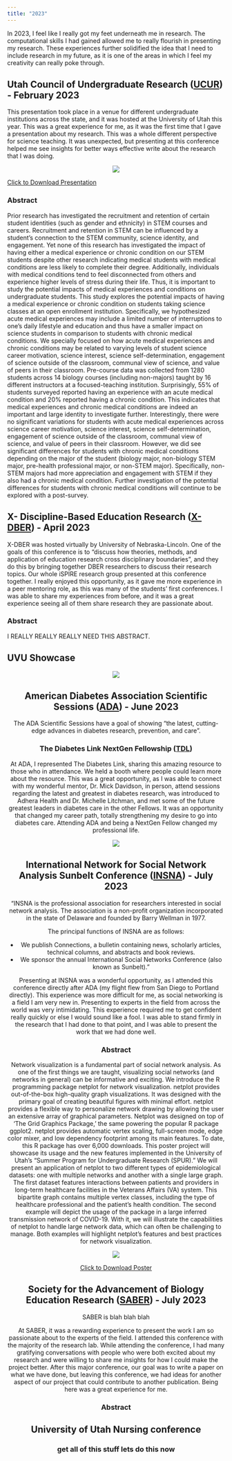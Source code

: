 ```yaml
---
title: "2023"
---
```


In 2023, I feel like I really got my feet underneath me in research. The computational skills I had gained allowed me to really flourish in presenting my research. These experiences further solidified the idea that I need to include research in my future, as it is one of the areas in which I feel my creativity can really poke through.

## Utah Council of Undergraduate Research ([UCUR](https://our.utah.edu/education-events/ucur/)) - February 2023

This presentation took place in a venue for different undergraduate institutions across the state, and it was hosted at the University of Utah this year. This was a great experience for me, as it was the first time that I gave a presentation about my research. This was a whole different perspective for science teaching. It was unexpected, but presenting at this conference helped me see insights for better ways effective write about the research that I was doing. 

<center>![](photos/ucur.png)</center>

<a href="files/UCUR Presentation 2023.pptx" download>Click to Download Presentation</a> <br>

### Abstract

Prior research has investigated the recruitment and retention of certain student identities (such as gender and ethnicity) in STEM courses and careers. Recruitment and retention in STEM can be influenced by a student's connection to the STEM community, science identity, and engagement. Yet none of this research has investigated the impact of having either a medical experience or chronic condition on our STEM students despite other research indicating medical students with medical conditions are less likely to complete their degree. Additionally, individuals with medical conditions tend to feel disconnected from others and experience higher levels of stress during their life. Thus, it is important to study the potential impacts of medical experiences and conditions on undergraduate students. This study explores the potential impacts of having a medical experience or chronic condition on students taking science classes at an open enrollment institution. Specifically, we hypothesized acute medical experiences may include a limited number of interruptions to one's daily lifestyle and education and thus have a smaller impact on science students in comparison to students with chronic medical conditions. We specially focused on how acute medical experiences and chronic conditions may be related to varying levels of student science career motivation, science interest, science self-determination, engagement of science outside of the classroom, communal view of science, and value of peers in their classroom. Pre-course data was collected from 1280 students across 14 biology courses (including non-majors) taught by 16 different instructors at a focused-teaching institution. Surprisingly, 55% of students surveyed reported having an experience with an acute medical condition and 20% reported having a chronic condition. This indicates that medical experiences and chronic medical conditions are indeed an important and large identity to investigate further. Interestingly, there were no significant variations for students with acute medical experiences across science career motivation, science interest, science self-determination, engagement of science outside of the classroom, communal view of science, and value of peers in their classroom. However, we did see significant differences for students with chronic medical conditions depending on the major of the student (biology major, non-biology STEM major, pre-health professional major, or non-STEM major). Specifically, non-STEM majors had more appreciation and engagement with STEM if they also had a chronic medical condition. Further investigation of the potential differences for students with chronic medical conditions will continue to be explored with a post-survey.

## X- Discipline-Based Education Research ([X-DBER](https://scimath.unl.edu/x-dber)) - April 2023

X-DBER was hosted virtually by University of Nebraska-Lincoln. One of the goals of this conference is to "discuss how theories, methods, and application of education research cross disciplinary boundaries", and they do this by bringing together DBER researchers to discuss their research topics. Our whole iSPIRE research group presented at this conference together. I really enjoyed this opportunity, as it gave me more experience in a peer mentoring role, as this was many of the students' first conferences. I was able to share my experiences from before, and it was a great experience seeing  all of them share research they are passionate about.

### Abstract 
I REALLY REALLY REALLY NEED THIS ABSTRACT.

## UVU Showcase 

<center>

![](photos/x-dber.png)

## American Diabetes Association Scientific Sessions ([ADA](https://professional.diabetes.org/scientific-sessions)) - June 2023

The ADA Scientific Sessions have a goal of showing "the latest, cutting-edge advances in diabetes research, prevention, and care".

### The Diabetes Link NextGen Fellowship ([TDL](https://thediabeteslink.org/take-action/become-a-nextgen-fellow/))

At ADA, I represented The Diabetes Link, sharing this amazing resource to those who in attendance. We held a booth where people could learn more about the resource. This was a great opportunity, as I was able to connect with my wonderful mentor, Dr. Mick Davidson, in person, attend sessions regarding the latest and greatest in diabetes research, was introduced to Adhera Health and Dr. Michelle Litchman, and met some of the future greatest leaders in diabetes care in the other Fellows. It was an opportunity that changed my career path, totally strengthening my desire to go into diabetes care. Attending ADA and being a NextGen Fellow changed my professional life. 

<center>

![](photos/diabetes_link.png)

## International Network for Social Network Analysis Sunbelt Conference ([INSNA](https://www.insna.org/events/sunbelt-2023)) - July 2023

"INSNA is the professional association for researchers interested in social network analysis. The association is a non-profit organization incorporated in the state of Delaware and founded by Barry Wellman in 1977.

The principal functions of INSNA are as follows:

-   We publish Connections, a bulletin containing news, scholarly articles, technical columns, and abstracts and book reviews.
-   We sponsor the annual International Social Networks Conference (also known as Sunbelt)."

Presenting at INSNA was a wonderful opportunity, as I attended this conference directly after ADA (my flight flew from San Diego to Portland directly). This experience was more difficult for me, as social networking is a field I am very new in. Presenting to experts in the field from across the world was very intimidating. This experience required me to get confident really quickly or else I would sound like a fool. I was able to stand firmly in the research that I had done to that point, and I was able to present the work that we had done well. 

### Abstract

Network visualization is a fundamental part of social network analysis. As one of the first things we are taught, visualizing social networks (and networks in general) can be informative and exciting. We introduce the R programming package netplot for network visualization. netplot provides out-of-the-box high-quality graph visualizations. It was designed with the primary goal of creating beautiful figures with minimal effort. netplot provides a flexible way to personalize network drawing by allowing the user an extensive array of graphical parameters. Netplot was designed on top of 'The Grid Graphics Package,' the same powering the popular R package ggplot2. netplot provides automatic vertex scaling, full-screen mode, edge color mixer, and low dependency footprint among its main features. To date, this R package has over 6,000 downloads. This poster project will showcase its usage and the new features implemented in the University of Utah's "Summer Program for Undergraduate Research (SPUR)." We will present an application of netplot to two different types of epidemiological datasets: one with multiple networks and another with a single large graph. The first dataset features interactions between patients and providers in long-term healthcare facilities in the Veterans Affairs (VA) system. This bipartite graph contains multiple vertex classes, including the type of healthcare professional and the patient's health condition. The second example will depict the usage of the package in a large inferred transmission network of COVID-19. With it, we will illustrate the capabilities of netplot to handle large network data, which can often be challenging to manage. Both examples will highlight netplot's features and best practices for network visualization.

![](photos/insna_sunbelt.png)

<a href="photos/insna.pdf" download>Click to Download Poster</a> <br>

## Society for the Advancement of Biology Education Research ([SABER](https://saberbio.wildapricot.org/)) - July 2023

SABER is blah blah blah

At SABER, it was a rewarding experience to present the work I am so passionate about to the experts of the field. I attended this conference with the majority of the research lab. While attending the conference, I had many gratifying conversations with people who were both excited about my research and were willing to share me insights for how I could make the project better. After this major conference, our goal was to write a paper on what we have done, but leaving this conference, we had ideas for another aspect of our project that could contribute to another publication. Being here was a great experience for me. 

### Abstract

## University of Utah Nursing conference 
### get all of this stuff lets do this now 

